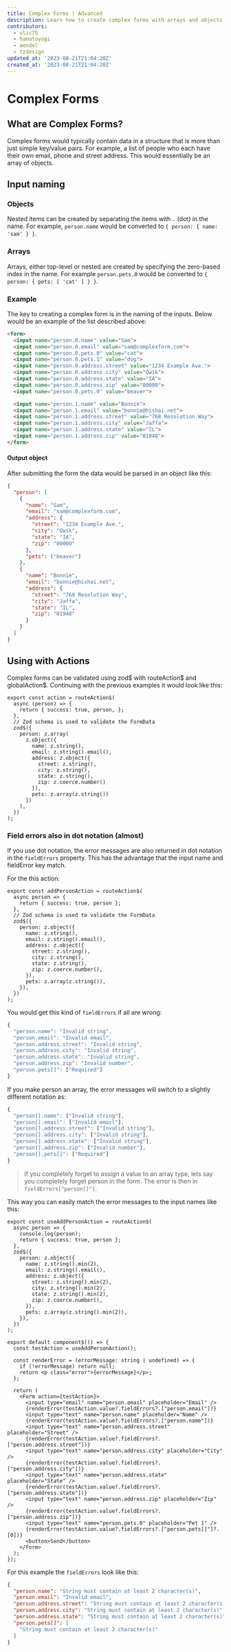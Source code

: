 ```yaml
---
title: Complex Forms | Advanced
description: Learn how to create complex forms with arrays and objects.
contributors:
  - ulic75
  - hamatoyogi
  - aendel
  - tzdesign
updated_at: '2023-08-21T21:04:20Z'
created_at: '2023-08-21T21:04:20Z'
---
```


# Complex Forms

## What are Complex Forms?

Complex forms would typically contain data in a structure that is more than just simple key/value pairs. For example, a list of people who each have their own email, phone and street address. This would essentially be an array of objects.

## Input naming

### Objects

Nested items can be created by separating the items with `.` (dot) in the name. For example, `person.name` would be converted to `{ person: { name: 'sam' } }`.

### Arrays

Arrays, either top-level or nested are created by specifying the zero-based index in the name.  For example `person.pets.0` would be converted to `{ person: { pets: [ 'cat' ] } }`.

### Example

The key to creating a complex form is in the naming of the inputs. Below would be an example of the list described above:
```html
<form>
  <input name="person.0.name" value="Sam">
  <input name="person.0.email" value="sam@complexform.com">
  <input name="person.0.pets.0" value="cat">
  <input name="person.0.pets.1" value="dog">
  <input name="person.0.address.street" value="1234 Example Ave.">
  <input name="person.0.address.city" value="Qwik">
  <input name="person.0.address.state" value="IA">
  <input name="person.0.address.zip" value="00000">
  <input name="person.0.pets.0" value="beaver">

  <input name="person.1.name" value="Bonnie">
  <input name="person.1.email" value="bonnie@hishai.net">
  <input name="person.1.address.street" value="768 Resolution Way">
  <input name="person.1.address.city" value="Jaffa">
  <input name="person.1.address.state" value="IL">
  <input name="person.1.address.zip" value="01948">
</form>
```

#### Output object

After submitting the form the data would be parsed in an object like this:
```json
{
  "person": [
    {
      "name": "Sam",
      "email": "sam@complexform.com",
      "address": {
        "street": "1234 Example Ave.",
        "city": "Qwik",
        "state": "IA",
        "zip": "00000"
      },
      "pets": ["beaver"]
    },
    {
      "name": "Bonnie",
      "email": "bonnie@hishai.net",
      "address": {
        "street": "768 Resolution Way",
        "city": "Jaffa",
        "state": "IL",
        "zip": "01948"
      }
    }
  ]
}
```

## Using with Actions

Complex forms can be validated using zod$ with routeAction$ and globalAction$. Continuing with the previous examples it would look like this:

```tsx
export const action = routeAction$(
  async (person) => {
    return { success: true, person, };
  },
  // Zod schema is used to validate the FormData
  zod$({
    person: z.array(
      z.object({
        name: z.string(),
        email: z.string().email(),
        address: z.object({
          street: z.string(),
          city: z.string(),
          state: z.string(),
          zip: z.coerce.number()
        }),
        pets: z.array(z.string())
      })
    ),
  })
);
```

### Field errors also in dot notation (almost)

If you use dot notation, the error messages are also returned in dot notation in the `fieldErrors` property. This has the advantage that the input name and fieldError key match.

For the this action:
```tsx
export const addPersonAction = routeAction$(
  async person => {
    return { success: true, person };
  },
  // Zod schema is used to validate the FormData
  zod$({
    person: z.object({
      name: z.string(),
      email: z.string().email(),
      address: z.object({
        street: z.string(),
        city: z.string(),
        state: z.string(),
        zip: z.coerce.number(),
      }),
      pets: z.array(z.string()),
    }),
  })
);
```

You would get this kind of `fieldErrors` if all are wrong:

```ts
{
  "person.name": "Invalid string",
  "person.email": "Invalid email",
  "person.address.street": "Invalid string",
  "person.address.city": "Invalid string",
  "person.address.state": "Invalid string",
  "person.address.zip": "Invalid number",
  "person.pets[]": ["Required"]
}
```

If you make person an array, the error messages will switch to a slightly different notation as:

```ts
{
  "person[].name": ["Invalid string"],
  "person[].email": ["Invalid email"],
  "person[].address.street": ["Invalid string"],
  "person[].address.city": ["Invalid string"],
  "person[].address.state": ["Invalid string"],
  "person[].address.zip": ["Invalid number"],
  "person[].pets[]": ["Required"]
}
```

> If you completely forget to assign a value to an array type, lets say you completely forget person in the form.
> The error is then in `fieldErrors["person[]"]`.

This way you can easily match the error messages to the input names like this:

```tsx
export const useAddPersonAction = routeAction$(
  async person => {
    console.log(person);
    return { success: true, person };
  },
  zod$({
    person: z.object({
      name: z.string().min(2),
      email: z.string().email(),
      address: z.object({
        street: z.string().min(2),
        city: z.string().min(2),
        state: z.string().min(2),
        zip: z.coerce.number(),
      }),
      pets: z.array(z.string().min(2)),
    }),
  })
);

export default component$(() => {
  const testAction = useAddPersonAction();

  const renderError = (errorMessage: string | undefined) => {
    if (!errorMessage) return null;
    return <p class="error">{errorMessage}</p>;
  };

  return (
    <Form action={testAction}>
      <input type="email" name="person.email" placeholder="Email" />
      {renderError(testAction.value?.fieldErrors?.["person.email"])}
      <input type="text" name="person.name" placeholder="Name" />
      {renderError(testAction.value?.fieldErrors?.["person.name"])}
      <input type="text" name="person.address.street" placeholder="Street" />
      {renderError(testAction.value?.fieldErrors?.["person.address.street"])}
      <input type="text" name="person.address.city" placeholder="City" />
      {renderError(testAction.value?.fieldErrors?.["person.address.city"])}
      <input type="text" name="person.address.state" placeholder="State" />
      {renderError(testAction.value?.fieldErrors?.["person.address.state"])}
      <input type="text" name="person.address.zip" placeholder="Zip" />
      {renderError(testAction.value?.fieldErrors?.["person.address.zip"])}
      <input type="text" name="person.pets.0" placeholder="Pet 1" />
      {renderError(testAction.value?.fieldErrors?.["person.pets[]"]?.[0])}
      <button>Send</button>
    </Form>
  );
});
```
For this example the `fieldErrors` look like this:

```json
{
  "person.name": "String must contain at least 2 character(s)",
  "person.email": "Invalid email",
  "person.address.street": "String must contain at least 2 character(s)",
  "person.address.city": "String must contain at least 2 character(s)",
  "person.address.state": "String must contain at least 2 character(s)",
  "person.pets[]": [
    "String must contain at least 2 character(s)"
  ]
}
```

